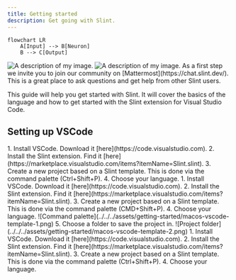 ```yaml
---
title: Getting started
description: Get going with Slint.
---
```



```mermaid
flowchart LR
    A[Input] --> B[Neuron]
    B --> C[Output]
```


<Image class="light:sl-hidden" src={myImageDark} width={50} alt="A description of my image." />
<Image class="dark:sl-hidden" src={myImageLight} width={50} alt="A description of my image." />
As a first step we invite you to join our community on [Mattermost](https://chat.slint.dev/). This is a great place to ask questions and get help from other Slint users.



This guide will help you get started with Slint. It will cover the basics of the language and how to get started with the Slint extension for Visual Studio Code.







## Setting up VSCode

<Tabs syncKey="dev-platform">
<TabItem label="Windows" icon="seti:windows">
<Steps>
1. Install VSCode.  
Download it [here](https://code.visualstudio.com).
2. Install the Slint extension.
Find it [here](https://marketplace.visualstudio.com/items?itemName=Slint.slint).
3. Create a new project based on a Slint template.
This is done via the command palette (Ctrl+Shift+P).
4. Choose your language.
</Steps>
</TabItem>
<TabItem label="macOS" icon="apple">
<Steps>
1. Install VSCode.  
Download it [here](https://code.visualstudio.com).
2. Install the Slint extension.
Find it [here](https://marketplace.visualstudio.com/items?itemName=Slint.slint).
3. Create a new project based on a Slint template.
This is done via the command palette (CMD+Shift+P).
4. Choose your language.
![Command palette](../../../assets/getting-started/macos-vscode-template-1.png)
5. Choose a folder to save the project in.
![Project folder](../../../assets/getting-started/macos-vscode-template-2.png)
</Steps>
</TabItem>
<TabItem label="Linux" icon="linux">
<Steps>
1. Install VSCode.  
Download it [here](https://code.visualstudio.com).
2. Install the Slint extension.
Find it [here](https://marketplace.visualstudio.com/items?itemName=Slint.slint).
3. Create a new project based on a Slint template.
This is done via the command palette (Ctrl+Shift+P).
4. Choose your language.
</Steps>
</TabItem>

</Tabs>

